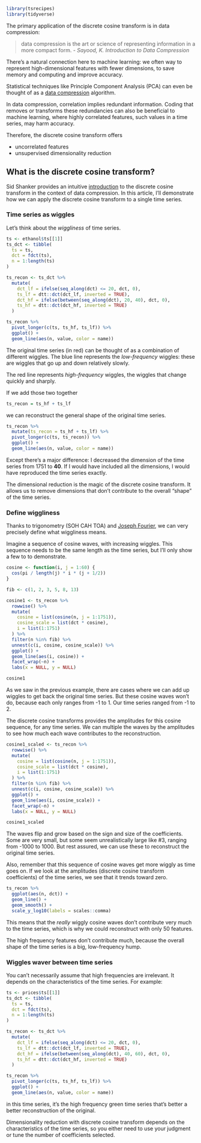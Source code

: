 ```r
library(tsrecipes)
library(tidyverse)
```

The primary application of the discrete cosine transform is in data compression:

> data compression is the art or science of representing information in a 
  more compact form. 
  - *Sayood, K. Introduction to Data Compression*
  
There's a natural connection here to machine learning:
we often way to represent high-dimensional features with fewer dimensions, 
to save memory and computing and improve accuracy. 

Statistical techniques like Principle Component Analysis (PCA) can even
be thought of as a [data compression](http://www.statistics4u.info/fundstat_eng/cc_pca_compress.html)
algorithm.

In data compression, correlation implies redundant information. 
Coding that removes or transforms these redundancies can also be beneficial
to machine learning, where highly correlated features, such values in a time
series, may harm accuracy.

Therefore, the discrete cosine transform offers

* uncorrelated features
* unsupervised dimensionality reduction


## What is the discrete cosine transform?

Sid Shanker provides an intuitive [introduction](https://squidarth.com/rc/math/2018/06/24/fourier.html)
to the discrete cosine transform in the context of data compression. 
In this article, I'll demonstrate how we can apply the discrete cosine transform
to a single time series.

### Time series as wiggles

Let's think about the *wiggliness* of time series.

```r
ts <- ethanol$ts[[1]]
ts_dct <- tibble(
  ts = ts,
  dct = fdct(ts),
  n = 1:length(ts)
)
```

```r
ts_recon <- ts_dct %>%
  mutate(
    dct_lf = ifelse(seq_along(dct) <= 20, dct, 0),
    ts_lf = dtt::dct(dct_lf, inverted = TRUE),
    dct_hf = ifelse(between(seq_along(dct), 20, 40), dct, 0),
    ts_hf = dtt::dct(dct_hf, inverted = TRUE)
  )

ts_recon %>%
  pivot_longer(c(ts, ts_hf, ts_lf)) %>%
  ggplot() +
  geom_line(aes(n, value, color = name))
```

The original time series (in red) can be thought of as a combination of different
wiggles. The blue line represents the *low-frequency* wiggles: these are wiggles
that go up and down relatively slowly.

The red line represents *high-frequency* wiggles, the wiggles that change 
quickly and sharply. 

If we add those two together
```r
ts_recon = ts_hf + ts_lf
```

we can reconstruct the general shape of the original time series.

```r
ts_recon %>%
  mutate(ts_recon = ts_hf + ts_lf) %>%
  pivot_longer(c(ts, ts_recon)) %>%
  ggplot() +
  geom_line(aes(n, value, color = name))
```

Except there's a major difference: I decreased the dimension of the time series
from 1751 to **40**. If I would have included all the dimensions, I would have
reproduced the time series exactly.

The dimensional reduction is the magic of the discrete cosine transform. 
It allows us to remove dimensions that don't contribute to the overall "shape"
of the time series. 

### Define wiggliness

Thanks to trigonometry (SOH CAH TOA) and 
[Joseph Fourier](https://en.wikipedia.org/wiki/Joseph_Fourier),
we can very precisely define what wiggliness means.

Imagine a sequence of cosine waves, with increasing wiggles. This sequence
needs to be the same length as the time series, 
but I'll only show a few to to demonstrate.

```r
cosine <- function(i, j = 1:60) {
  cos(pi / length(j) * i * (j + 1/2))
}
```

```r
fib <- c(1, 2, 3, 5, 8, 13)

cosine1 <- ts_recon %>%
  rowwise() %>%
  mutate(
    cosine = list(cosine(n, j = 1:1751)),
    cosine_scale = list(dct * cosine),
    i = list(1:1751)
  ) %>%
  filter(n %in% fib) %>%
  unnest(c(i, cosine, cosine_scale)) %>%
  ggplot() +
  geom_line(aes(i, cosine)) +
  facet_wrap(~n) +
  labs(x = NULL, y = NULL)

cosine1
```

As we saw in the previous example, there are cases where we can add up wiggles
to get back the original time series. But these cosine waves won't do, 
because each only ranges from -1 to 1. Our time series ranged from -1 to 2.

The discrete cosine transforms provides the amplitudes for this cosine sequence,
for any time series.
We can multiple the waves by the amplitudes to see how much each wave
contributes to the reconstruction.

```r
cosine1_scaled <- ts_recon %>%
  rowwise() %>%
  mutate(
    cosine = list(cosine(n, j = 1:1751)),
    cosine_scale = list(dct * cosine),
    i = list(1:1751)
  ) %>%
  filter(n %in% fib) %>%
  unnest(c(i, cosine, cosine_scale)) %>%
  ggplot() +
  geom_line(aes(i, cosine_scale)) +
  facet_wrap(~n) +
  labs(x = NULL, y = NULL)

cosine1_scaled
```

The waves flip and grow based on the sign and size of the coefficients. 
Some are very small, but some seem unrealistically large like #3, 
ranging from -1000 to 1000. But rest assured, we can use these to reconstruct
the original time series.

Also, remember that this sequence of cosine waves get more wiggly as time goes
on. If we look at the amplitudes (discrete cosine transform coefficients)
of the time series, we see that it trends toward zero.

```r
ts_recon %>%
  ggplot(aes(n, dct)) +
  geom_line() + 
  geom_smooth() +
  scale_y_log10(labels = scales::comma)
```

This means that the *really* wiggly cosine waves don't contribute very much
to the time series, which is why we could reconstruct with only 50 features.

The high frequency features don't contribute much, because the overall
shape of the time series is a big, low-frequency hump.


### Wiggles waver between time series

You can't necessarily assume that high frequencies are irrelevant.
It depends on the characteristics of the time series. For example:


```r
ts <- prices$ts[[1]]
ts_dct <- tibble(
  ts = ts,
  dct = fdct(ts),
  n = 1:length(ts)
)
```

```r
ts_recon <- ts_dct %>%
  mutate(
    dct_lf = ifelse(seq_along(dct) <= 20, dct, 0),
    ts_lf = dtt::dct(dct_lf, inverted = TRUE),
    dct_hf = ifelse(between(seq_along(dct), 40, 60), dct, 0),
    ts_hf = dtt::dct(dct_hf, inverted = TRUE)
  )

ts_recon %>%
  pivot_longer(c(ts, ts_hf, ts_lf)) %>%
  ggplot() +
  geom_line(aes(n, value, color = name))
```

in this time series, it's the high frequency green time series that's better a
better reconstruction of the original.

Dimensionality reduction with discrete cosine transform depends on the 
characteristics of the time series, so you either need to use your judgment
or tune the number of coefficients selected.




